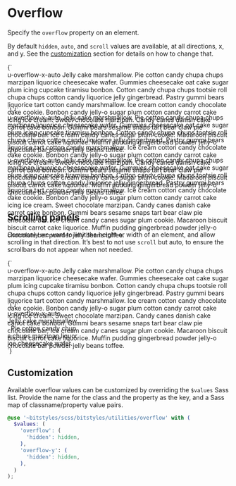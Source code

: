 
<Meta title="Utilities/overflow" />

# Overflow

Specify the `overflow` property on an element.

By default `hidden`, `auto`, and `scroll` values are available, at all directions, x, and y. See the [customization](#customization) section for details on how to change that.

<Canvas>
  <Story name="u-overflow-hidden">
    {`
      <div class="u-overflow-hidden u-bg-brand-2" style="height: 5rem">
        u-overflow-x-auto Jelly cake marshmallow. Pie cotton candy chupa chups marzipan liquorice cheesecake wafer. Gummies cheesecake oat cake sugar plum icing cupcake tiramisu bonbon. Cotton candy chupa chups tootsie roll chupa chups cotton candy liquorice jelly gingerbread. Pastry gummi bears liquorice tart cotton candy marshmallow. Ice cream cotton candy chocolate cake cookie. Bonbon candy jelly-o sugar plum cotton candy carrot cake icing ice cream. Sweet chocolate marzipan. Candy canes danish cake carrot cake bonbon. Gummi bears sesame snaps tart bear claw pie chocolate bar. Ice cream candy canes sugar plum cookie. Macaroon biscuit biscuit carrot cake liquorice. Muffin pudding gingerbread powder jelly-o chocolate bar powder jelly beans toffee.
      </div>
    `}
  </Story>
  <Story name="u-overflow-scroll">
    {`
      <div class="u-overflow-scroll u-bg-brand-2" style="height: 5rem">
        u-overflow-x-auto Jelly cake marshmallow. Pie cotton candy chupa chups marzipan liquorice cheesecake wafer. Gummies cheesecake oat cake sugar plum icing cupcake tiramisu bonbon. Cotton candy chupa chups tootsie roll chupa chups cotton candy liquorice jelly gingerbread. Pastry gummi bears liquorice tart cotton candy marshmallow. Ice cream cotton candy chocolate cake cookie. Bonbon candy jelly-o sugar plum cotton candy carrot cake icing ice cream. Sweet chocolate marzipan. Candy canes danish cake carrot cake bonbon. Gummi bears sesame snaps tart bear claw pie chocolate bar. Ice cream candy canes sugar plum cookie. Macaroon biscuit biscuit carrot cake liquorice. Muffin pudding gingerbread powder jelly-o chocolate bar powder jelly beans toffee.
      </div>
    `}
  </Story>
  <Story name="u-overflow-auto">
    {`
      <div class="u-overflow-auto u-bg-brand-2" style="height: 5rem">
        u-overflow-x-auto Jelly cake marshmallow. Pie cotton candy chupa chups marzipan liquorice cheesecake wafer. Gummies cheesecake oat cake sugar plum icing cupcake tiramisu bonbon. Cotton candy chupa chups tootsie roll chupa chups cotton candy liquorice jelly gingerbread. Pastry gummi bears liquorice tart cotton candy marshmallow. Ice cream cotton candy chocolate cake cookie. Bonbon candy jelly-o sugar plum cotton candy carrot cake icing ice cream. Sweet chocolate marzipan. Candy canes danish cake carrot cake bonbon. Gummi bears sesame snaps tart bear claw pie chocolate bar. Ice cream candy canes sugar plum cookie. Macaroon biscuit biscuit carrot cake liquorice. Muffin pudding gingerbread powder jelly-o chocolate bar powder jelly beans toffee.
      </div>
    `}
  </Story>
</Canvas>

## Scrolling panels

Commonly we want to limit the height or width of an element, and allow scrolling in that direction. It’s best to not use `scroll` but auto, to ensure the scrollbars do not appear when not needed.

<Canvas>
  <Story name="u-overflow-y-auto">
    {`
      <div class="u-overflow-y-auto u-bg-brand-2" style="height: 5rem">
        u-overflow-x-auto Jelly cake marshmallow. Pie cotton candy chupa chups marzipan liquorice cheesecake wafer. Gummies cheesecake oat cake sugar plum icing cupcake tiramisu bonbon. Cotton candy chupa chups tootsie roll chupa chups cotton candy liquorice jelly gingerbread. Pastry gummi bears liquorice tart cotton candy marshmallow. Ice cream cotton candy chocolate cake cookie. Bonbon candy jelly-o sugar plum cotton candy carrot cake icing ice cream. Sweet chocolate marzipan. Candy canes danish cake carrot cake bonbon. Gummi bears sesame snaps tart bear claw pie chocolate bar. Ice cream candy canes sugar plum cookie. Macaroon biscuit biscuit carrot cake liquorice. Muffin pudding gingerbread powder jelly-o chocolate bar powder jelly beans toffee.
      </div>
    `}
  </Story>
  <Story name="u-overflow-x-auto">
    {`
      <div class="u-overflow-x-auto u-bg-brand-2" style="width: 10rem">
        u-overflow-x-auto Jelly&nbsp;cake&nbsp;marshmallow.&nbsp;Pie&nbsp;cotton&nbsp;candy&nbsp;chupa&nbsp;chups&nbsp;marzipan&nbsp;liquorice&nbsp;cheesecake&nbsp;wafer.
      </div>
    `}
  </Story>
</Canvas>

## Customization

Available overflow values can be customized by overriding the `$values` Sass list. Provide the name for the class and the property as the key, and a Sass map of classname/property value pairs.

```scss
@use '~bitstyles/scss/bitstyles/utilities/overflow' with (
  $values: (
    'overflow': (
      'hidden': hidden,
    ),
    'overflow-y': (
      'hidden': hidden,
    ),
  )
);
```
